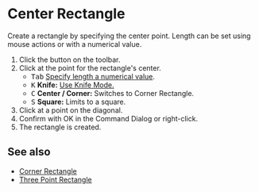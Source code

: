 
# Center Rectangle

<Reference shortcut='' command='Center Rectangle' button='Toolbar' />

Create a rectangle by specifying the center point. Length can be set using mouse actions or with a numerical value.

1. Click the button <ButtonIcon type="button-center-rectangle" /> on the toolbar.
2. Click at the point for the rectangle's center.
   - <kbd>Tab</kbd> [Specify length a numerical value](./sketching-essentials#specify-dimensions-numerically).
   - <kbd>K</kbd> **Knife:** [Use Knife Mode.](./sketching-essentials#use-knife-mode) 
   - <kbd>C</kbd> **Center / Corner:** Switches to Corner Rectangle.
   - <kbd>S</kbd> **Square:** Limits to a square.
3. Click at a point on the diagonal.
4. Confirm with OK in the Command Dialog or right-click.
5. The rectangle is created.

<VideoPlayer fileName="center-rectangle"/>

## See also

- [Corner Rectangle](./corner-rectangle)
- [Three Point Rectangle](./three-point-rectangle)








